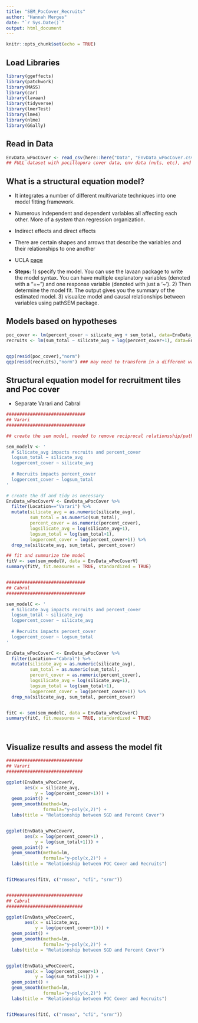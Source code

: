 ```yaml
---
title: "SEM_PocCover_Recruits"
author: "Hannah Merges"
date: "`r Sys.Date()`"
output: html_document
---
```


```r
knitr::opts_chunk$set(echo = TRUE)
```

## Load Libraries 
```r
library(ggeffects)
library(patchwork)
library(MASS)
library(car)
library(lavaan)
library(tidyverse)
library(lmerTest)
library(lme4)
library(nlme)
library(GGally)
```

## Read in Data 
```r
EnvData_wPocCover <- read_csv(here::here("Data", "EnvData_wPocCover.csv"))
## FULL dataset with pocillopora cover data, env data (nuts, etc), and recruitment counts 

```


## What is a structural equation model? 
-  It integrates a number of different multivariate techniques into one model fitting framework. 
-  Numerous independent and dependent variables all affecting each other. More of a _system_ than regression organization. 
-  Indirect effects and direct effects 
-  There are certain shapes and arrows that describe the variables and their relationships to one another 
-  UCLA [page](https://stats.oarc.ucla.edu/r/seminars/rsem/)

-  **Steps:** 1) specify the model. You can use the lavaan package to write the model syntax. You can have multiple explanatory variables (denoted with a "=~") and one response variable (denoted with just a '~'). 2) Then determine the model fit. The output gives you the summary of the estimated model. 3) visualize model and causal relationships between variables using pathSEM package. 


## Models based on hypotheses
```r

poc_cover <- lm(percent_cover ~ silicate_avg + sum_total, data=EnvData_wPocCover)
recruits <- lm(sum_total ~ silicate_avg + log(percent_cover+1), data=EnvData_wPocCover)


qqp(resid(poc_cover),"norm") 
qqp(resid(recruits),"norm") ### may need to transform in a different way 

```


## Structural equation model for recruitment tiles and Poc cover 
- Separate Varari and Cabral  

```r
##############################
## Varari 
##############################

## create the sem model, needed to remove reciprocal relationsship/path of sumtotal ~ percentcover because it was breaking the information matrix in lavaaan 

sem_modelV <- '
  # Silicate_avg impacts recruits and percent_cover
  logsum_total ~ silicate_avg
  logpercent_cover ~ silicate_avg
  
  # Recruits impacts percent_cover
  logpercent_cover ~ logsum_total
'

# create the df and tidy as necessary 
EnvData_wPocCoverV <- EnvData_wPocCover %>%
  filter(Location=="Varari") %>% 
  mutate(silicate_avg = as.numeric(silicate_avg),
         sum_total = as.numeric(sum_total),
         percent_cover = as.numeric(percent_cover), 
         logsilicate_avg = log(silicate_avg+1),
         logsum_total = log(sum_total+1),
         logpercent_cover = log(percent_cover+1)) %>%
  drop_na(silicate_avg, sum_total, percent_cover)

## fit and summarize the model 
fitV <- sem(sem_modelV, data = EnvData_wPocCoverV)
summary(fitV, fit.measures = TRUE, standardized = TRUE)


##############################
## Cabral 
##############################

sem_modelC <- '
  # Silicate_avg impacts recruits and percent_cover
  logsum_total ~ silicate_avg
  logpercent_cover ~ silicate_avg
  
  # Recruits impacts percent_cover
  logpercent_cover ~ logsum_total
'

EnvData_wPocCoverC <- EnvData_wPocCover %>%
  filter(Location=="Cabral") %>% 
  mutate(silicate_avg = as.numeric(silicate_avg),
         sum_total = as.numeric(sum_total),
         percent_cover = as.numeric(percent_cover), 
         logsilicate_avg = log(silicate_avg+1),
         logsum_total = log(sum_total+1),
         logpercent_cover = log(percent_cover+1)) %>%
  drop_na(silicate_avg, sum_total, percent_cover)


fitC <- sem(sem_modelC, data = EnvData_wPocCoverC)
summary(fitC, fit.measures = TRUE, standardized = TRUE)




```


## Visualize results and assess the model fit 

```r

#############################
## Varari 
#############################

ggplot(EnvData_wPocCoverV, 
       aes(x = silicate_avg, 
           y = log(percent_cover+1))) +
  geom_point() +
  geom_smooth(method=lm, 
              formula="y~poly(x,2)") +
  labs(title = "Relationship between SGD and Percent Cover")


ggplot(EnvData_wPocCoverV, 
       aes(x = log(percent_cover+1) , 
           y = log(sum_total+1))) +
  geom_point() +
  geom_smooth(method=lm, 
              formula="y~poly(x,2)") +
  labs(title = "Relationship between POC Cover and Recruits")


fitMeasures(fitV, c("rmsea", "cfi", "srmr"))


#############################
## Cabral 
#############################

ggplot(EnvData_wPocCoverC, 
       aes(x = silicate_avg, 
           y = log(percent_cover+1))) +
  geom_point() +
  geom_smooth(method=lm, 
              formula="y~poly(x,2)") +
  labs(title = "Relationship between SGD and Percent Cover")


ggplot(EnvData_wPocCoverC, 
       aes(x = log(percent_cover+1) , 
           y = log(sum_total+1))) +
  geom_point() +
  geom_smooth(method=lm, 
              formula="y~poly(x,2)") +
  labs(title = "Relationship between POC Cover and Recruits")


fitMeasures(fitC, c("rmsea", "cfi", "srmr"))



```




